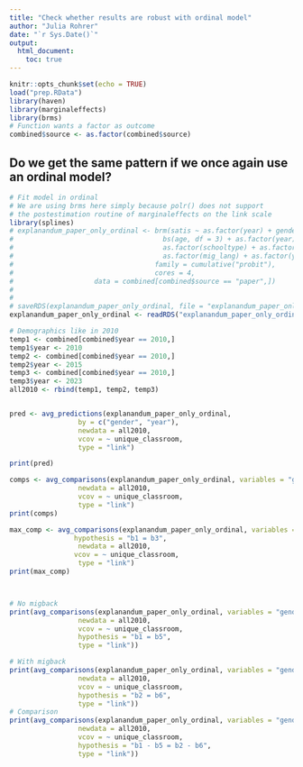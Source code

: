 ```yaml
---
title: "Check whether results are robust with ordinal model"
author: "Julia Rohrer"
date: "`r Sys.Date()`"
output: 
  html_document:
    toc: true
---
```


```r
knitr::opts_chunk$set(echo = TRUE)
load("prep.RData")
library(haven)
library(marginaleffects)
library(brms)
# Function wants a factor as outcome
combined$source <- as.factor(combined$source)

```

## Do we get the same pattern if we once again use an ordinal model?

```r

# Fit model in ordinal
# We are using brms here simply because polr() does not support
# the postestimation routine of marginaleffects on the link scale
library(splines)
# explanandum_paper_only_ordinal <- brm(satis ~ as.factor(year) + gender + as.factor(year):gender +
#                                     bs(age, df = 3) + as.factor(year):bs(age, df = 3) + gender:bs(age, df = 3) + as.factor(year):gender:bs(age, df = 3) +
#                                     as.factor(schooltype) + as.factor(year):as.factor(schooltype) + gender:as.factor(schooltype) + as.factor(year):gender:as.factor(schooltype) +
#                                     as.factor(mig_lang) + as.factor(year):as.factor(mig_lang) + gender:as.factor(mig_lang) + as.factor(year):gender:as.factor(mig_lang),
#                                   family = cumulative("probit"),
#                                   cores = 4,
#                    data = combined[combined$source == "paper",])
#  
# 
# saveRDS(explanandum_paper_only_ordinal, file = "explanandum_paper_only_ordinal")
explanandum_paper_only_ordinal <- readRDS("explanandum_paper_only_ordinal")

# Demographics like in 2010
temp1 <- combined[combined$year == 2010,]
temp1$year <- 2010
temp2 <- combined[combined$year == 2010,]
temp2$year <- 2015
temp3 <- combined[combined$year == 2010,]
temp3$year <- 2023
all2010 <- rbind(temp1, temp2, temp3)


pred <- avg_predictions(explanandum_paper_only_ordinal,
                 by = c("gender", "year"),
                 newdata = all2010,
                 vcov = ~ unique_classroom,
                 type = "link")

print(pred)

comps <- avg_comparisons(explanandum_paper_only_ordinal, variables = "gender", by = "year",
                 newdata = all2010,
                 vcov = ~ unique_classroom,
                 type = "link")
print(comps)

max_comp <- avg_comparisons(explanandum_paper_only_ordinal, variables = "gender", by = "year",
                hypothesis = "b1 = b3",
                 newdata = all2010,
                vcov = ~ unique_classroom,
                 type = "link")
print(max_comp)



# No migback
print(avg_comparisons(explanandum_paper_only_ordinal, variables = "gender", by = c("year", "mig_lang"),
                 newdata = all2010,
                 vcov = ~ unique_classroom,
                 hypothesis = "b1 = b5",
                 type = "link"))

# With migback
print(avg_comparisons(explanandum_paper_only_ordinal, variables = "gender", by = c("year", "mig_lang"),
                 newdata = all2010,
                 vcov = ~ unique_classroom,
                 hypothesis = "b2 = b6",
                 type = "link"))
# Comparison
print(avg_comparisons(explanandum_paper_only_ordinal, variables = "gender", by = c("year", "mig_lang"),
                 newdata = all2010,
                 vcov = ~ unique_classroom,
                 hypothesis = "b1 - b5 = b2 - b6",
                 type = "link"))
```





